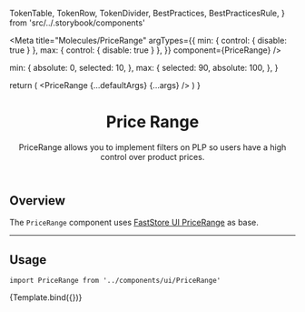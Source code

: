 
  TokenTable,
  TokenRow,
  TokenDivider,
  BestPractices,
  BestPracticesRule,
} from 'src/../.storybook/components'

<Meta
  title="Molecules/PriceRange"
  argTypes={{
    min: { control: { disable: true } },
    max: { control: { disable: true } },
  }}
  component={PriceRange}
/>

  min: {
    absolute: 0,
    selected: 10,
  },
  max: {
    selected: 90,
    absolute: 100,
  },
}

  return (
    <SessionProvider>
      <PriceRange {...defaultArgs} {...args} />
    </SessionProvider>
  )
}

<header>

# Price Range

PriceRange allows you to implement filters on PLP so users have a high control over product prices.

</header>

## Overview

The `PriceRange` component uses [FastStore UI PriceRange](https://www.faststore.dev/reference/ui/molecules/PriceRange) as base.

---

## Usage

`import PriceRange from '../components/ui/PriceRange'`

<Canvas isColumn>
  <Story name="overview-default" args={defaultArgs}>
    {Template.bind({})}
  </Story>
</Canvas>

<ArgsTable story="overview-default" />

<TokenTable>
  <TokenRow token="--fs-price-range-height" value=".5rem" />
  <TokenRow
    token="--fs-price-range-border-radius"
    value="var(--fs-border-radius)"
  />
  <TokenDivider />
  <TokenRow
    token="--fs-price-range-bkg-color"
    value="var(--fs-color-primary-bkg-light)"
    isColor
  />
  <TokenRow
    token="--fs-price-range-range-bkg-color"
    value="var(--fs-color-primary-bkg)"
    isColor
  />
  <TokenDivider />
  <TokenRow
    token="--fs-price-range-thumb-bkg-color"
    value="var(--fs-color-tertiary-bkg-light)"
    isColor
  />
  <TokenRow
    token="--fs-price-range-thumb-radius"
    value="var(--fs-border-radius-circle)"
  />
  <TokenRow token="--fs-price-range-thumb-size" value="1rem" />
  <TokenRow
    token="--fs-price-range-thumb-border-color"
    value="var(--fs-border-color)"
    isColor
  />
  <TokenRow
    token="--fs-price-range-thumb-border-width"
    value="var(--fs-border-width)"
    isColor
  />
</TokenTable>
